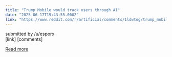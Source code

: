 ```yaml
---
title: "Trump Mobile would track users through AI"
date: "2025-06-17T19:43:55.000Z"
link: "https://www.reddit.com/r/artificial/comments/1ldwtog/trump_mobile_would_track_users_through_ai/"
---
```


submitted by    /u/esporx  
 [link]   [comments]

[Read more](https://www.reddit.com/r/artificial/comments/1ldwtog/trump_mobile_would_track_users_through_ai/)
